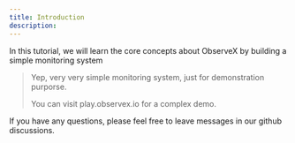 ```yaml
---
title: Introduction 
description: 
---
```



In this tutorial, we will learn the core concepts about ObserveX by building a simple monitoring system 

> Yep, very very simple monitoring system, just for demonstration purporse.
>
> You can visit <NextLink href={config.play_addr}>play.observex.io</NextLink> for a complex demo.

If you have any questions, please feel free to leave messages in our <NextLink href={config.community_addr}>github discussions</NextLink>.